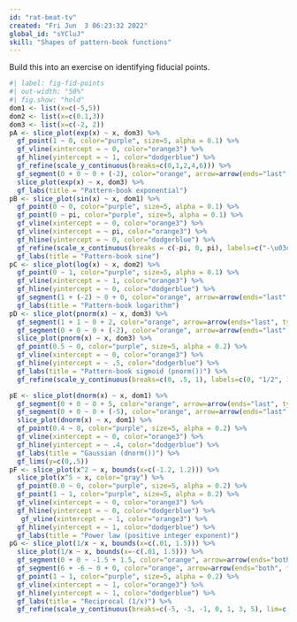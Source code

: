 ```yaml
---
id: "rat-beat-tv"
created: "Fri Jun  3 06:23:32 2022"
global_id: "sYCluJ"
skill: "Shapes of pattern-book functions"
---
```



Build this into an exercise on identifying fiducial points. 

```r
#| label: fig-fid-points
#| out-width: "50%"
#| fig.show: "hold"
dom1 <- list(x=c(-5,5))
dom2 <- list(x=c(0.1,3))
dom3 <- list(x=c(-2, 2))
pA <- slice_plot(exp(x) ~ x, dom3) %>%
  gf_point(1 ~ 0, color="purple", size=5, alpha = 0.1) %>%
  gf_vline(xintercept = ~ 0, color="orange3") %>%
  gf_hline(yintercept = ~ 1, color="dodgerblue") %>%
  gf_refine(scale_y_continuous(breaks=c(0,1,2,4,6))) %>%
  gf_segment(0 + 0 ~ 0 + (-2), color="orange", arrow=arrow(ends="last", type="closed")) %>%
  slice_plot(exp(x) ~ x, dom3) %>%
  gf_labs(title = "Pattern-book exponential")
pB <- slice_plot(sin(x) ~ x, dom1) %>%
  gf_point(0 ~ 0, color="purple", size=5, alpha = 0.1) %>%
  gf_point(0 ~ pi, color="purple", size=5, alpha = 0.1) %>%
  gf_vline(xintercept = ~ 0, color="orange3") %>%
  gf_vline(xintercept = ~ pi, color="orange3") %>%
  gf_hline(yintercept = ~ 0, color="dodgerblue") %>%
  gf_refine(scale_x_continuous(breaks = c(-pi, 0, pi), labels=c("-\u03c0", 0, "\u03c0"))) %>%
  gf_labs(title = "Pattern-book sine")
pC <- slice_plot(log(x) ~ x, dom2) %>%
  gf_point(0 ~ 1, color="purple", size=5, alpha = 0.1) %>%
  gf_vline(xintercept = ~ 1, color="orange3") %>%
  gf_hline(yintercept = ~ 0, color="dodgerblue") %>%
  gf_segment(1 + (-2) ~ 0 + 0, color="orange", arrow=arrow(ends="last", type="closed")) %>%
  gf_labs(title = "Pattern-book logarithm")
pD <- slice_plot(pnorm(x) ~ x, dom3) %>%
  gf_segment(1 + 1 ~ 0 + 2, color="orange", arrow=arrow(ends="last", type="closed")) %>%
  gf_segment(0 + 0 ~ 0 + (-2), color="orange", arrow=arrow(ends="last", type="closed")) %>%
  slice_plot(pnorm(x) ~ x, dom3) %>%
  gf_point(0.5 ~ 0, color="purple", size=5, alpha = 0.2) %>%
  gf_vline(xintercept = ~ 0, color="orange3") %>%
  gf_hline(yintercept = ~ .5, color="dodgerblue") %>%
  gf_labs(title = "Pattern-book sigmoid (pnorm())") %>%
  gf_refine(scale_y_continuous(breaks=c(0, .5, 1), labels=c(0, "1/2", 1)))

pE <- slice_plot(dnorm(x) ~ x, dom1) %>%
  gf_segment(0 + 0 ~ 0 + 5, color="orange", arrow=arrow(ends="last", type="closed")) %>%
  gf_segment(0 + 0 ~ 0 + (-5), color="orange", arrow=arrow(ends="last", type="closed")) %>%
  slice_plot(dnorm(x) ~ x, dom1) %>%
  gf_point(0.4 ~ 0, color="purple", size=5, alpha = 0.2) %>%
  gf_vline(xintercept = ~ 0, color="orange3") %>%
  gf_hline(yintercept = ~ .4, color="dodgerblue") %>%
  gf_labs(title = "Gaussian (dnorm())") %>%
  gf_lims(y=c(0,.5))
pF <- slice_plot(x^2 ~ x, bounds(x=c(-1.2, 1.2))) %>%
  slice_plot(x^5 ~ x, color="gray") %>%
  gf_point(0.0 ~ 0, color="purple", size=5, alpha = 0.2) %>%
  gf_point(1 ~ 1, color="purple", size=5, alpha = 0.2) %>%
  gf_vline(xintercept = ~ 0, color="orange3") %>%
  gf_hline(yintercept = ~ 0, color="dodgerblue") %>%
   gf_vline(xintercept = ~ 1, color="orange3") %>%
  gf_hline(yintercept = ~ 1, color="dodgerblue") %>%
  gf_labs(title = "Power law (positive integer exponent)") 
pG <- slice_plot(1/x ~ x, bounds(x=c(.01, 1.5))) %>%
  slice_plot(1/x ~ x, bounds(x=-c(.01, 1.5))) %>%
  gf_segment(0 + 0 ~ -1.5 + 1.5, color="orange", arrow=arrow(ends="both", type="closed")) %>%
  gf_segment(6 + -6 ~ 0 + 0, color="orange", arrow=arrow(ends="both", type="closed")) %>%
  gf_point(1 ~ 1, color="purple", size=5, alpha = 0.2) %>%
  gf_vline(xintercept = ~ 1, color="orange3") %>%
  gf_hline(yintercept = ~ 1, color="dodgerblue") %>%
  gf_labs(title = "Reciprocal (1/x)") %>%
  gf_refine(scale_y_continuous(breaks=c(-5, -3, -1, 0, 1, 3, 5), lim=c(-6,6)))
```


